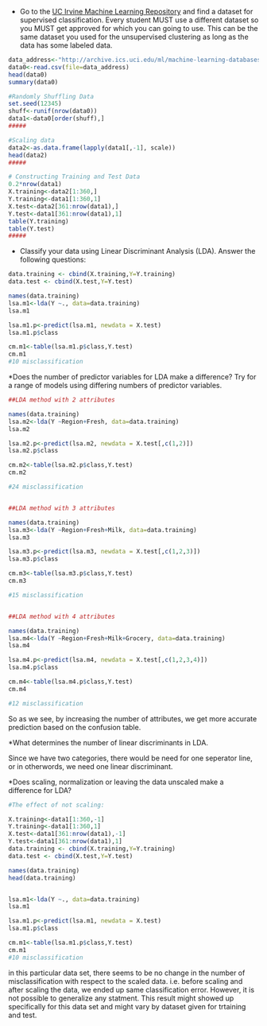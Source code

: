 
* Go to the [UC Irvine Machine Learning Repository](https://archive.ics.uci.edu/ml/) and find a dataset for supervised classification. Every student MUST use a different dataset so you MUST get approved for which you can going to use. This can be the same dataset you used for the unsupervised clustering as long as the data has some labeled data.  

```{r}

data_address<-"http://archive.ics.uci.edu/ml/machine-learning-databases/00292/Wholesale%20customers%20data.csv"
data0<-read.csv(file=data_address)
head(data0)
summary(data0)

#Randomly Shuffling Data
set.seed(12345)
shuff<-runif(nrow(data0))
data1<-data0[order(shuff),]
#####

#Scaling data
data2<-as.data.frame(lapply(data1[,-1], scale))
head(data2)
#####

# Constructing Training and Test Data
0.2*nrow(data1)
X.training<-data2[1:360,]
Y.training<-data1[1:360,1]
X.test<-data2[361:nrow(data1),]
Y.test<-data1[361:nrow(data1),1]
table(Y.training)
table(Y.test)
#####

```












* Classify your data using Linear Discriminant Analysis (LDA). Answer the following questions:

```{r}
data.training <- cbind(X.training,Y=Y.training)
data.test <- cbind(X.test,Y=Y.test)

names(data.training)
lsa.m1<-lda(Y ~., data=data.training)
lsa.m1

lsa.m1.p<-predict(lsa.m1, newdata = X.test)
lsa.m1.p$class

cm.m1<-table(lsa.m1.p$class,Y.test)
cm.m1
#10 misclassification
```







*Does the number of predictor variables for LDA make a difference? Try for a range of models using differing numbers of predictor variables.

```{r}

##LDA method with 2 attributes

names(data.training)
lsa.m2<-lda(Y ~Region+Fresh, data=data.training)
lsa.m2

lsa.m2.p<-predict(lsa.m2, newdata = X.test[,c(1,2)])
lsa.m2.p$class

cm.m2<-table(lsa.m2.p$class,Y.test)
cm.m2

#24 misclassification


##LDA method with 3 attributes

names(data.training)
lsa.m3<-lda(Y ~Region+Fresh+Milk, data=data.training)
lsa.m3

lsa.m3.p<-predict(lsa.m3, newdata = X.test[,c(1,2,3)])
lsa.m3.p$class

cm.m3<-table(lsa.m3.p$class,Y.test)
cm.m3

#15 misclassification


##LDA method with 4 attributes

names(data.training)
lsa.m4<-lda(Y ~Region+Fresh+Milk+Grocery, data=data.training)
lsa.m4

lsa.m4.p<-predict(lsa.m4, newdata = X.test[,c(1,2,3,4)])
lsa.m4.p$class

cm.m4<-table(lsa.m4.p$class,Y.test)
cm.m4

#12 misclassification


```

So as we see, by increasing the number of attributes, we get more accurate prediction based on the confusion table. 







*What determines the number of linear discriminants in LDA.    

Since we have two categories, there would be need for one seperator line, or in otherwords, we need one linear discriminant.







*Does scaling, normalization or leaving the data unscaled make a difference for LDA?
```{r}

#The effect of not scaling:

X.training<-data1[1:360,-1]
Y.training<-data1[1:360,1]
X.test<-data1[361:nrow(data1),-1]
Y.test<-data1[361:nrow(data1),1]
data.training <- cbind(X.training,Y=Y.training)
data.test <- cbind(X.test,Y=Y.test)

names(data.training)
head(data.training)


lsa.m1<-lda(Y ~., data=data.training)
lsa.m1

lsa.m1.p<-predict(lsa.m1, newdata = X.test)
lsa.m1.p$class

cm.m1<-table(lsa.m1.p$class,Y.test)
cm.m1
#10 misclassification
```

in this particular data set, there seems to be no change in the number of misclassification with respect to the scaled data. i.e. before scaling and after scaling the data, we ended up same classification error. However, it is not possible to generalize any statment. This result might showed up specifically for this data set and might vary by dataset given for trtaining and test. 



